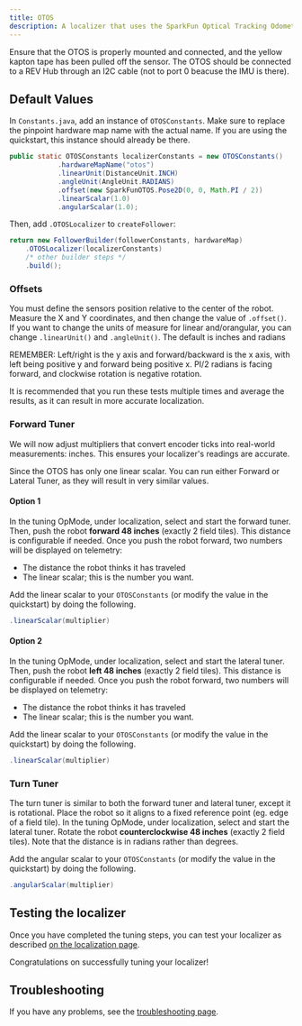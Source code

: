 ```yaml
---
title: OTOS
description: A localizer that uses the SparkFun Optical Tracking Odometry Sensor
---
```


<Callout title="Prerequisites" type="info">
  Ensure that the OTOS is properly mounted and connected, and the yellow kapton tape has been pulled off the sensor. The OTOS 
  should be connected to a REV Hub through an I2C cable (not to port 0 beacuse the IMU is there).
</Callout>

## Default Values
In `Constants.java`, add an instance of `OTOSConstants`. Make sure to replace the pinpoint hardware map name
with the actual name. If you are using the quickstart, this instance should already be there.

```java title="Constants.java"
public static OTOSConstants localizerConstants = new OTOSConstants()
            .hardwareMapName("otos")
            .linearUnit(DistanceUnit.INCH)
            .angleUnit(AngleUnit.RADIANS)
            .offset(new SparkFunOTOS.Pose2D(0, 0, Math.PI / 2))
            .linearScalar(1.0)
            .angularScalar(1.0);
```

Then, add `.OTOSLocalizer` to `createFollower`:

```java title="Constants.java"
return new FollowerBuilder(followerConstants, hardwareMap)
    .OTOSLocalizer(localizerConstants)
    /* other builder steps */
    .build();
```

### Offsets

You must define the sensors position relative to the center of the robot. Measure 
the X and Y coordinates, and then change the value of `.offset()`. If you want to 
change the units of measure for linear and/orangular, you can change `.linearUnit()` and
`.angleUnit()`. The default is inches and radians

REMEMBER: Left/right is the y axis and forward/backward is the x axis, with left being positive y and forward being positive x.
PI/2 radians is facing forward, and clockwise rotation is negative rotation.

<Callout title="Tip" type="info">
  It is recommended that you run these tests multiple times and average the results, 
  as it can result in more accurate localization.
</Callout>

### Forward Tuner

We will now adjust multipliers that convert encoder ticks into real-world
measurements: inches. This ensures your localizer's readings are accurate.

Since the OTOS has only one linear scalar. You can run either Forward or Lateral
Tuner, as they will result in very similar values.

#### Option 1

In the tuning OpMode, under localization, select and start the forward tuner.
Then, push the robot **forward 48 inches** (exactly 2 field tiles). This
distance is configurable if needed. Once you push the robot forward, two
numbers will be displayed on telemetry:

- The distance the robot thinks it has traveled
- The linear scalar; this is the number you want.

Add the linear scalar to your `OTOSConstants` (or modify the value in the quickstart) 
by doing the following.

```java title="Constants.java"
.linearScalar(multiplier)
```

#### Option 2

In the tuning OpMode, under localization, select and start the lateral tuner.
Then, push the robot **left 48 inches** (exactly 2 field tiles). This
distance is configurable if needed. Once you push the robot forward, two
numbers will be displayed on telemetry:

- The distance the robot thinks it has traveled
- The linear scalar; this is the number you want.

Add the linear scalar to your `OTOSConstants` (or modify the value in the quickstart) 
by doing the following.

```java title="Constants.java"
.linearScalar(multiplier)
```

### Turn Tuner

The turn tuner is similar to both the forward tuner and lateral tuner, except it is
rotational. Place the robot so it aligns to a fixed reference point (eg. edge of a field tile). 
In the tuning OpMode, under localization, select and start the
lateral tuner. Rotate the robot **counterclockwise 48 inches** (exactly 2 field tiles). 
Note that the distance is in radians rather than degrees.

Add the angular scalar to your `OTOSConstants` (or modify the value in the quickstart) 
by doing the following.

```java title="Constants.java"
.angularScalar(multiplier)
```

## Testing the localizer

Once you have completed the tuning steps, you can test your localizer as
described
[on the localization page](/docs/pathing/tuning/localization#localization-test).

Congratulations on successfully tuning your localizer!

## Troubleshooting

If you have any problems, see the [troubleshooting page](/docs/pathing/tuning/troubleshooting).